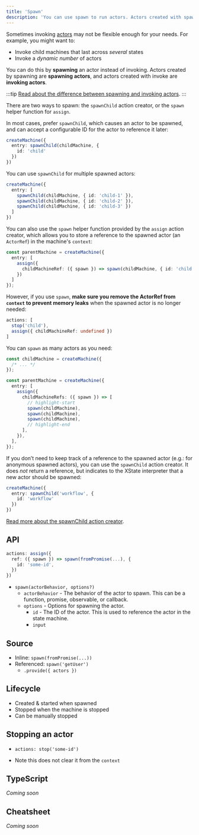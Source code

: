 ```yaml
---
title: 'Spawn'
description: 'You can use spawn to run actors. Actors created with spawn are spawning actors, and actors created with invoke are invoking actors.'
---
```


Sometimes invoking [actors](actors.mdx) may not be flexible enough for your needs. For example, you might want to:

- Invoke child machines that last across _several_ states
- Invoke a _dynamic number_ of actors

You can do this by **spawning** an actor instead of invoking. Actors created by spawning are **spawning actors**, and actors created with invoke are **invoking actors**.

:::tip
[Read about the difference between spawning and invoking actors](actors.mdx#invoking-and-spawning-actors).
:::

There are two ways to spawn: the `spawnChild` action creator, or the `spawn` helper function for `assign`.

In most cases, prefer `spawnChild`, which causes an actor to be spawned, and can accept a configurable ID for the actor to reference it later:

```ts
createMachine({
  entry: spawnChild(childMachine, {
    id: 'child'
  })
})
```

You can use `spawnChild` for multiple spawned actors:

```ts
createMachine({
  entry: [
    spawnChild(childMachine, { id: 'child-1' }),
    spawnChild(childMachine, { id: 'child-2' }),
    spawnChild(childMachine, { id: 'child-3' })
  ]
})
```

You can also use the `spawn` helper function provided by the `assign` action creator, which allows you to store a reference to the spawned actor (an `ActorRef`) in the machine's `context`:

```ts
const parentMachine = createMachine({
  entry: [
    assign({
      childMachineRef: ({ spawn }) => spawn(childMachine, { id: 'child' })
    })
  ]
});
```

However, if you use `spawn`, **make sure you remove the ActorRef from `context` to prevent memory leaks** when the spawned actor is no longer needed:

```ts
actions: [
  stop('child'),
  assign({ childMachineRef: undefined })
]
```

You can `spawn` as many actors as you need:

```ts
const childMachine = createMachine({
  /* ... */
});

const parentMachine = createMachine({
  entry: [
    assign({
      childMachineRefs: ({ spawn }) => [
        // highlight-start
        spawn(childMachine),
        spawn(childMachine),
        spawn(childMachine),
        // highlight-end
      ],
    }),
  ],
});
```

If you don’t need to keep track of a reference to the spawned actor (e.g.: for anonymous spawned actors), you can use the `spawnChild` action creator. It does _not_ return a reference, but indicates to the XState interpreter that a new actor should be spawned:

```ts
createMachine({
  entry: spawnChild('workflow', {
    id: 'workflow'
  })
})
```

[Read more about the spawnChild action creator](actions.mdx#spawnChild).




## API

```ts
actions: assign({
  ref: ({ spawn }) => spawn(fromPromise(...), {
    id: 'some-id',
  })
})
```

- `spawn(actorBehavior, options?)`
  - `actorBehavior` - The behavior of the actor to spawn. This can be a function, promise, observable, or callback.
  - `options` - Options for spawning the actor.
    - `id` - The ID of the actor. This is used to reference the actor in the state machine.
    - `input`

## Source

- Inline: `spawn(fromPromise(...))`
- Referenced: `spawn('getUser')`
  - `.provide({ actors })`

## Lifecycle

- Created & started when spawned
- Stopped when the machine is stopped
- Can be manually stopped

## Stopping an actor

- `actions: stop('some-id')`

- Note this does not clear it from the `context`

## TypeScript

_Coming soon_

## Cheatsheet

_Coming soon_
